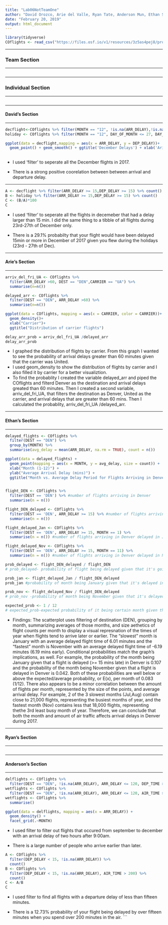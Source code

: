 ```yaml
---
title: "Lab06NotTeamOne"
author: "David Orozco, Arie del Valle, Ryan Tate, Anderson Mun, Ethan Schacht"
date: "February 20, 2019"
output: html_document
---
```

```r
library(tidyverse)
COflights <- read_csv("https://files.osf.io/v1/resources/3z5as4pej8/providers/osfstorage/5a8ca28f57103100104584db")

```
****
### Team Section
****

```r

```
****

### Individual Section
****
```r

```
****

#### David's Section
****
```r
decflight<-COflights %>% filter(MONTH == "12", !is.na(ARR_DELAY),!is.na(DEP_DELAY))
holiday <- COflights %>% filter(MONTH == "12", DAY_OF_MONTH <= 27, DAY_OF_MONTH >= 23, !is.na(ARR_DELAY),!is.na(DEP_DELAY))

ggplot(data = decflight,mapping = aes(x = ARR_DELAY, y = DEP_DELAY))+
  geom_point() + geom_smooth() + ggtitle('December Delays') + xlab('Arival Delay') + ylab('Departure Delay')
  
```

* I used 'filter' to seperate all the December flights in 2017. 

* There is a strong positive coorelation between between arrival and departure delay.

****
```r
A <- decflight %>% filter(ARR_DELAY >= 15,DEP_DELAY >= 15) %>% count()
B <- holiday %>% filter(ARR_DELAY >= 15,DEP_DELAY >= 15) %>% count()
C <- (B/A)*100
C
```

* I used 'filter' to seperate all the flights in decemeber that had a delay larger than 15 min. I did the same thing to a tibble of all flights during 23rd-27th of December only. 

* There is a 29.1% probabilty that your flight would have been delayed 15min or more in December of 2017 given you flew during the holidays (23rd - 27th of Dec).

****
#### Arie's Section
****
```r
arriv_del_fri_UA <- COflights %>%
  filter(ARR_DELAY >60, DEST == "DEN",CARRIER == "UA") %>%
  summarise(n=n())

delayed_arr <- COflights %>%
  filter(DEST == "DEN", ARR_DELAY >60) %>%
  summarise(n=n())

ggplot(data = COflights, mapping = aes(x = CARRIER, color = CARRIER))+
  geom_density()+
  xlab("Carrier")+
  ggtitle("Distribution of carrier flights")

delay_arr_prob = arriv_del_fri_UA /delayed_arr
delay_arr_prob

```
* I graphed the distribution of flights by carrier. From this graph I wanted to see the probability of arrival delays greater than 60 minutes given that the carrier was United. 
* I used geom_density to show the distribution of flights by carrier and I also filled it by carrier for a better visualiztion.
* To find the probablity I created the variable delayed_arr and piped the COflights and filterd Denver as the destination and arrival delays greated than 60 minutes. Then I created a second variable, arriv_del_fri_UA, that filters the destination as Denver, United as the carrier, and arrival delays that are greater than 60 mins. Then I calculated the probablity, arriv_del_fri_UA /delayed_arr.

****
#### Ethan's Section
****
```r
delayed_flights <- COflights %>%
  filter(DEST == "DEN") %>%
  group_by(MONTH) %>%
  summarise(avg_delay = mean(ARR_DELAY, na.rm = TRUE), count = n())

ggplot(data = delayed_flights) +
  geom_point(mapping = aes(x = MONTH, y = avg_delay, size = count)) +
  xlab("Month (1-12)") +
  ylab("Average Arrival Delay (mins)") +
  ggtitle("Month vs. Average Delay Period for Flights Arriving in Denver in 2017")


flight_DEN <- COflights %>%
  filter(DEST == 'DEN') %>% #number of flights arriving in Denver
  summarise(n = n())

flight_DEN_delayed <- COflights %>%
  filter(DEST == 'DEN', ARR_DELAY >= 15) %>% #number of flights arriving in Denver delayed
  summarise(n = n())

flight_delayed_Jan <- COflights %>%
  filter(DEST == 'DEN', ARR_DELAY >= 15, MONTH == 1) %>%
  summarise(n = n()) #number of flights arriving in Denver delayed in January

flight_delayed_Nov <- COflights %>%
  filter(DEST == 'DEN', ARR_DELAY >= 15, MONTH == 11) %>%
  summarise(n = n()) #number of flights arriving in Denver delayed in November

prob_delayed <- flight_DEN_delayed / flight_DEN  
# prob_delayed- probability of flight being delayed given that it's going to Denver

prob_jan <- flight_delayed_Jan / flight_DEN_delayed
prob_jan #probability of month being January given that it's delayed in Denver

prob_nov <- flight_delayed_Nov / flight_DEN_delayed
# prob_nov -probability of month being November given that it's delayed in Denver

expected_prob <- 1 / 12
# expected_prob-expected probability of it being certain month given that flight is delayed in Denver
```

* Findings: The scatterplot uses filtering of destination (DEN), grouping by month, summarizing
averages of those months, and size aethetics of flight counts per month to display a visual represnation of the times of year when flights tend to arrive later or earlier.  The "slowest" month is January with an average delayed flight time of 6.01 minutes and the "fastest" month is November with an average delayed flight time of -6.19 minutes (6.19 mins early).  Conditional probabilities match the graph's implications, as well.  For example, the probability of the month being January given that a flight is delayed (>= 15 mins late) in Denver is 0.107 and the probability of the month being November given that a flight is delayed in Denver is 0.042.  Both of these probabilities are well below or above the expected/average probability, or E(x), per month of 0.083 (1/12).  There also appears to be a minor correlation between the amount of flights per month, represented by the size of the points, and average arrival delay.  For example, 2 of the 3 slowest months (Jul,Aug) contain close to 21,000 flights, representing the busiest months of year, and the fastest month (Nov) contains less that 18,000 flights, representing thethe 3rd least busy month of year.  Therefore, we can conclude that both the month and amount of air traffic affects arrival delays in Denver during 2017.

****
#### Ryan's Section
****
```r

```

****
#### Anderson's Section
****
```r
delflights <- COflights %>%
  filter(DEST == "DEN", !is.na(ARR_DELAY), ARR_DELAY <= 120, DEP_TIME >= "0900", MONTH >= 9)
wetflights <- COflights %>%
  filter(DEST == "DEN", !is.na(ARR_DELAY), ARR_DELAY <= 120, AIR_TIME >= 100, MONTH >= 9)
wetflights <- COflights %>%
  summarise()

ggplot(data = delflights, mapping = aes(x = ARR_DELAY)) +
  geom_density() +
  facet_grid(.~MONTH)
```  
* I used filter to filter out flights that occured from september to december with an arrival delay of two hours after 9:00am.

* There is a large number of people who arrive earlier than later.
```r
A <- COflights %>%
  filter(DEP_DELAY < 15, !is.na(ARR_DELAY)) %>%
  count()
B <- COflights %>%
  filter(DEP_DELAY < 15, !is.na(ARR_DELAY), AIR_TIME > 200) %>%
  count()
C <- A/B
C
```
* I used filter to find all flights with a departure delay of less than fifteen minutes.

* There is a 12.73% probability of your flight being delayed by over fifteen minutes when you spend over 200 minutes in the air.
```